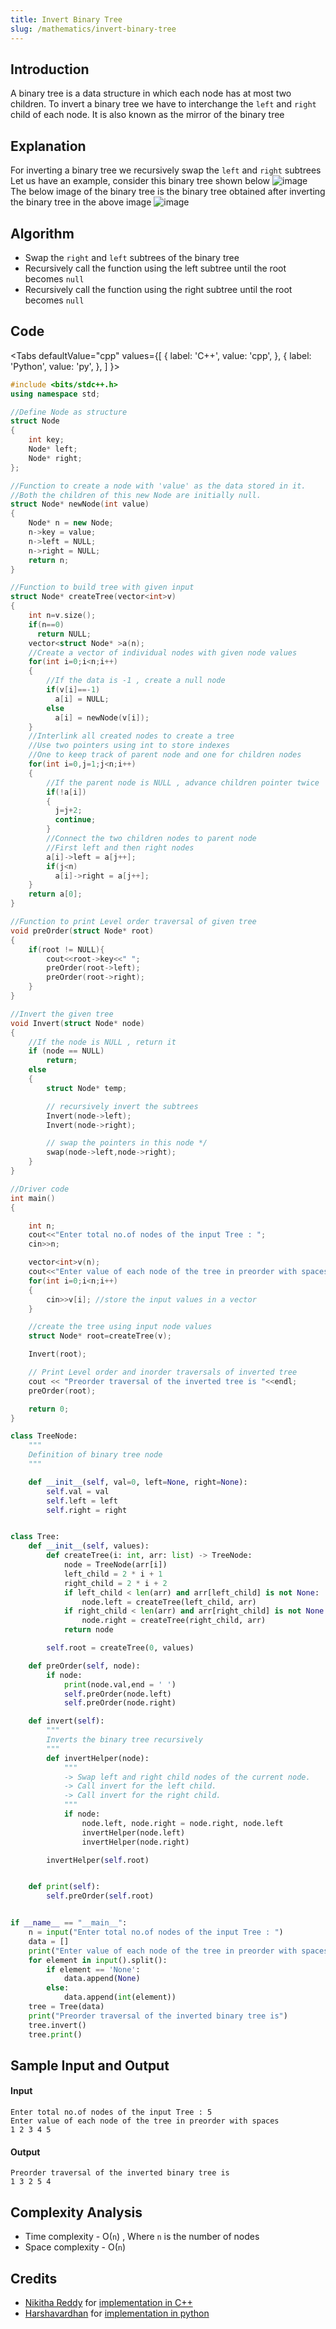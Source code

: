 ```yaml
---
title: Invert Binary Tree
slug: /mathematics/invert-binary-tree
---
```


## Introduction

A binary tree is a data structure in which each node has at most two children. To invert a binary tree we have to interchange the `left` and `right` child of each node. It is also known as the mirror of the binary tree


## Explanation

For inverting a binary tree we recursively swap the `left` and `right` subtrees
Let us have an example, consider this binary tree shown below
![image](https://i.postimg.cc/WzTd9Rp8/tree-1.png)   
The below image of the binary tree is the binary tree obtained after inverting the binary tree in the above image
![image](https://i.postimg.cc/prCp40pH/tree-2.png)

## Algorithm

- Swap the `right` and `left` subtrees of the binary tree
- Recursively call the function using the left subtree until the root becomes `null`
- Recursively call the function using the right subtree until the root becomes `null`


## Code


<Tabs
  defaultValue="cpp"
  values={[
    { label: 'C++', value: 'cpp', },
    { label: 'Python', value: 'py', },
  ]
}>

<TabItem value="cpp">

```cpp
#include <bits/stdc++.h>
using namespace std;

//Define Node as structure
struct Node
{
    int key;
    Node* left;
    Node* right;
};

//Function to create a node with 'value' as the data stored in it.
//Both the children of this new Node are initially null.
struct Node* newNode(int value)
{
    Node* n = new Node;
    n->key = value;
    n->left = NULL;
    n->right = NULL;
    return n;
}

//Function to build tree with given input
struct Node* createTree(vector<int>v)
{
    int n=v.size();
    if(n==0)
      return NULL;
    vector<struct Node* >a(n);
    //Create a vector of individual nodes with given node values
    for(int i=0;i<n;i++)
    {
        //If the data is -1 , create a null node
        if(v[i]==-1)
          a[i] = NULL;
        else
          a[i] = newNode(v[i]);
    }
    //Interlink all created nodes to create a tree
    //Use two pointers using int to store indexes
    //One to keep track of parent node and one for children nodes
    for(int i=0,j=1;j<n;i++)
    {
        //If the parent node is NULL , advance children pointer twice
        if(!a[i])
        {
          j=j+2;
          continue;
        }
        //Connect the two children nodes to parent node
        //First left and then right nodes
        a[i]->left = a[j++];
        if(j<n)
          a[i]->right = a[j++];
    }
    return a[0];
}

//Function to print Level order traversal of given tree
void preOrder(struct Node* root)
{
    if(root != NULL){
        cout<<root->key<<" ";
        preOrder(root->left);
        preOrder(root->right);
    }
}

//Invert the given tree
void Invert(struct Node* node)
{
    //If the node is NULL , return it
    if (node == NULL)
        return;
    else
    {
        struct Node* temp;

        // recursively invert the subtrees
        Invert(node->left);
        Invert(node->right);

        // swap the pointers in this node */
        swap(node->left,node->right);
    }
}

//Driver code
int main()
{

    int n;
    cout<<"Enter total no.of nodes of the input Tree : ";
    cin>>n;

    vector<int>v(n);
    cout<<"Enter value of each node of the tree in preorder with spaces"<<endl;
    for(int i=0;i<n;i++)
    {
        cin>>v[i]; //store the input values in a vector
    }

    //create the tree using input node values
    struct Node* root=createTree(v);

    Invert(root);

    // Print Level order and inorder traversals of inverted tree
    cout << "Preorder traversal of the inverted tree is "<<endl;
    preOrder(root);

    return 0;
}

```

</TabItem>
<TabItem value="py">

```python
class TreeNode:
    """
    Definition of binary tree node
    """

    def __init__(self, val=0, left=None, right=None):
        self.val = val
        self.left = left
        self.right = right


class Tree:
    def __init__(self, values):
        def createTree(i: int, arr: list) -> TreeNode:
            node = TreeNode(arr[i])
            left_child = 2 * i + 1
            right_child = 2 * i + 2
            if left_child < len(arr) and arr[left_child] is not None:
                node.left = createTree(left_child, arr)
            if right_child < len(arr) and arr[right_child] is not None:
                node.right = createTree(right_child, arr)
            return node

        self.root = createTree(0, values)

    def preOrder(self, node):
        if node:
            print(node.val,end = ' ')
            self.preOrder(node.left)
            self.preOrder(node.right)

    def invert(self):
        """
        Inverts the binary tree recursively
        """
        def invertHelper(node):
            """
            -> Swap left and right child nodes of the current node.
            -> Call invert for the left child.
            -> Call invert for the right child.
            """
            if node:
                node.left, node.right = node.right, node.left
                invertHelper(node.left)
                invertHelper(node.right)

        invertHelper(self.root)


    def print(self):
        self.preOrder(self.root)


if __name__ == "__main__":
    n = input("Enter total no.of nodes of the input Tree : ")  
    data = []
    print("Enter value of each node of the tree in preorder with spaces")
    for element in input().split():
        if element == 'None':
            data.append(None)
        else:
            data.append(int(element))
    tree = Tree(data)
    print("Preorder traversal of the inverted binary tree is")
    tree.invert()
    tree.print()
```

</TabItem>
</Tabs>

## Sample Input and Output

#### Input

```
Enter total no.of nodes of the input Tree : 5
Enter value of each node of the tree in preorder with spaces
1 2 3 4 5
```

#### Output

```
Preorder traversal of the inverted binary tree is
1 3 2 5 4
```

## Complexity Analysis

- Time complexity - O(`n`) , Where `n` is the number of nodes
- Space complexity - O(`n`)


## Credits

-   [Nikitha Reddy](https://github.com/Nikitha2309) for [implementation in C++](https://github.com/TesseractCoding/NeoAlgo/blob/master/C-Plus-Plus/ds/Invert_Binary_Tree.cpp)
-   [Harshavardhan](https://github.com/harsha-sam) for [implementation in python](https://github.com/TesseractCoding/NeoAlgo/blob/master/Python/ds/Invert%20a%20Binary%20Tree.py)
